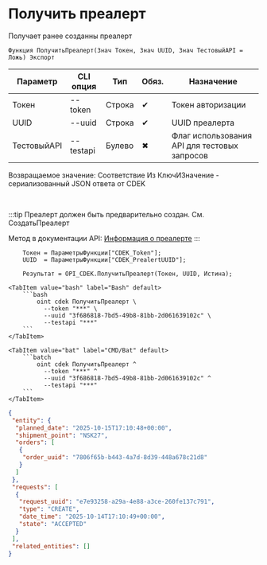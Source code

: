 ﻿---
sidebar_position: 13
description: Получить преалерт и другие функции для работы с CDEK в Открытом пакете интеграций - бесплатной open-source библиотеке интеграций для 1С:Предприятие 8, OneScript и CLI
keywords: [1C, 1С, 1С:Предприятие, 1С:Предприятие 8.3, API, Интеграция, Сервисы, Обмен, OneScript, CLI, CDEK]
---


# Получить преалерт
 Получает ранее созданны преалерт



`Функция ПолучитьПреалерт(Знач Токен, Знач UUID, Знач ТестовыйAPI = Ложь) Экспорт`

  | Параметр | CLI опция | Тип | Обяз. | Назначение |
  |-|-|-|-|-|
  | Токен | --token | Строка | &#x2714; | Токен авторизации |
  | UUID | --uuid | Строка | &#x2714; | UUID преалерта |
  | ТестовыйAPI | --testapi | Булево | &#x2716; | Флаг использования API для тестовых запросов |

  
  Возвращаемое значение:   Соответствие Из КлючИЗначение - сериализованный JSON ответа от CDEK

<br/>

:::tip
Преалерт должен быть предварительно создан. См. СоздатьПреалерт

Метод в документации API: [Информация о преалерте](https://api-docs.cdek.ru/78934799.html)
:::
<br/>


```bsl title="Пример использования для 1С:Предприятие/OneScript"
    Токен = ПараметрыФункции["CDEK_Token"];
    UUID  = ПараметрыФункции["CDEK_PrealertUUID"];

    Результат = OPI_CDEK.ПолучитьПреалерт(Токен, UUID, Истина);
```
    

 <Tabs>
  
    <TabItem value="bash" label="Bash" default>
        ```bash
            oint cdek ПолучитьПреалерт \
              --token "***" \
              --uuid "3f686818-7bd5-49b8-81bb-2d061639102c" \
              --testapi "***"
        ```
    </TabItem>
  
    <TabItem value="bat" label="CMD/Bat" default>
        ```batch
            oint cdek ПолучитьПреалерт ^
              --token "***" ^
              --uuid "3f686818-7bd5-49b8-81bb-2d061639102c" ^
              --testapi "***"
        ```
    </TabItem>
</Tabs>


```json title="Результат"
{
 "entity": {
  "planned_date": "2025-10-15T17:10:48+00:00",
  "shipment_point": "NSK27",
  "orders": [
   {
    "order_uuid": "7806f65b-b443-4a7d-8d39-448a678c21d8"
   }
  ]
 },
 "requests": [
  {
   "request_uuid": "e7e93258-a29a-4e88-a3ce-260fe137c791",
   "type": "CREATE",
   "date_time": "2025-10-14T17:10:49+00:00",
   "state": "ACCEPTED"
  }
 ],
 "related_entities": []
}
```
